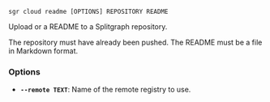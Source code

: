 
```sgr cloud readme [OPTIONS] REPOSITORY README```

Upload or a README to a Splitgraph repository.

The repository must have already been pushed. The README must be a file in Markdown format.

### Options

  * **`--remote TEXT`**: Name of the remote registry to use.
